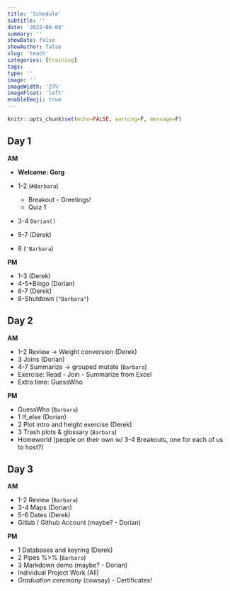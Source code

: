 ```yaml
---
title: 'Schedule'
subtitle: ''
date: '2022-08-08'
summary: ''
showDate: false
showAuthor: false
slug: 'teach'
categories: [training]
tags: 
type: ''
image: '' 
imageWidth: '27%'
imageFloat: 'left'
enableEmoji: true
---
```



```r
knitr::opts_chunk$set(echo=FALSE, warning=F, message=F)
```


## Day 1

**AM**

- **Welcome: Gorg** 

-	1-2 (`#Barbara`)
    -	Breakout - Greetings!
    -	Quiz 1
-	3-4 `Dorian()`
-	5-7 (Derek)
-	8 (`'Barbara`)

**PM**

-	1-3 (Derek)
-	4-5+Bingo (Dorian)
-	6-7 (Derek)
-	8-Shutdown (`"Barbara"`)

## Day 2

**AM**

-	1-2 Review -> Weight conversion (Derek)
-	3 Joins (Dorian)
-	4-7 Summarize -> grouped mutate (`Barbara`)
-	Exercise: Read - Join - Summarize from Excel 
- Extra time: GuessWho 

**PM**

-	GuessWho (`Barbara`)
-	1 If_else (Dorian)
-	2 Plot intro and height exercise (Derek)
-	3 Trash plots & glossary (`Barbara`)
-	Homeworld (people on their own w/ 3-4 Breakouts, one for each of us to host?)

## Day 3

**AM**

-	1-2 Review (`Barbara`)
-	3-4 Maps (Dorian)
-	5-6 Dates (Derek)
-	Gitlab / Github Account (maybe? - Dorian)

**PM**

-	1 Databases and keyring (Derek)  
-	2 Pipes %>% (`Barbara`)
-	3 Markdown demo (maybe? - Dorian)
-	Individual Project Work (All)
-	*Graduation ceremony* (cowsay) - Certificates!
